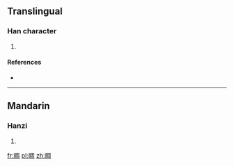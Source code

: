 ==Translingual==

===Han character===
{{Han char|rn=72|rad=日|as=08|sn=12|four=|canj=日月土口 (ABGR)}}

# {{defn|Han|sort=日08}}

====References====
* {{Han ref|kx=0496.280|dkj=13981|hdz=21519.110|uh=666D|ud=26221}}

----

==Mandarin==

===Hanzi===
{{cmn-hanzi|pin=[[zhǒu]] ([[zhou3]])|wg=chou<sup>3</sup>}}

# {{defn|Mandarin|sort=日08}}

[[fr:晭]]
[[pl:晭]]
[[zh:晭]]